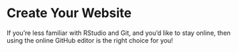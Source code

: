 # Create Your Website {.sec-rstudio}

If you're less familiar with RStudio and Git, and you'd like to stay online, then using the online GitHub editor is the right choice for you!
